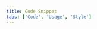 ```yaml
---
title: Code Snippet
tabs: ['Code', 'Usage', 'Style']
---
```


<ComponentCode
    name="Code snippet"
    component="code-snippet"
    variation="code-snippet"
    experimental="true"
    hasReactVersion="true"
    >
</ComponentCode>
<ComponentCode
    name="Inline code snippet"
    component="code-snippet"
    variation="code-snippet--inline"
    haslightversion="true"
    experimental="true"
    hasReactVersion="true"
    >
</ComponentCode>
<ComponentCode
    name="Multi line code snippet"
    component="code-snippet"
    variation="code-snippet--multi"
    experimental="true"
    hasReactVersion="true"
    >
</ComponentCode>
<ComponentDocs component="code-snippet" experimental="true"></ComponentDocs>
